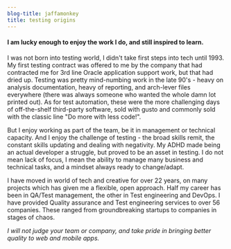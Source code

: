 ```yaml
---
blog-title: jaffamonkey
title: testing origins
---
```

#### I am lucky enough to enjoy the work I do, and still inspired to learn.

I was not born into testing world, I didn't take first steps into tech until 1993. My first testing contract was offered to me by the company that had contracted me for 3rd line Oracle application support work, but that had dried up. Testing was pretty mind-numbing work in the late 90's - heavy on analysis documentation, heavy of reporting, and arch-lever files everywhere (there was always someone who wanted the whole damn lot printed out). As for test automation, these were the more challenging days of off-the-shelf third-party software, sold with gusto and commonly sold with the classic line "Do more with less code!". 

But I enjoy working as part of the team, be it in management or technical capacity. And I enjoy the challenge of testing - the broad skills remit, the constant skills updating and dealing with negativity. My ADHD made being an actual developer a struggle, but proved to be an asset in testing. I do not mean lack of focus, I mean the ability to manage many business and technical tasks, and a mindset always ready to change/adapt. 

I have moved in world of tech and creative for over 22 years, on many projects which has given me a flexible, open approach. Half my career has been in QA/Test management, the other in Test engineering and DevOps.  I have provided Quality assurance and Test engineering services to over 56 companies. These ranged from groundbreaking startups to companies in stages of chaos. 

_I will not judge your team or company, and take pride in bringing better quality to web and mobile apps._

